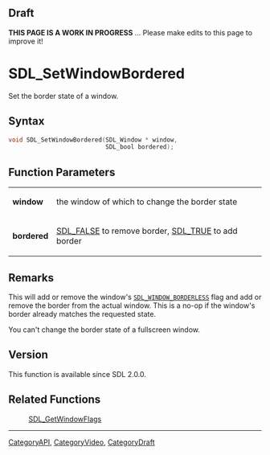 
== Draft ==

'''THIS PAGE IS A WORK IN PROGRESS''' ... Please make edits to this page to improve it!



<!-- #*^*^*^*^*See https://wiki.libsdl.org/SGFunctions for details on editing this page*^*^*^*^* -->
= SDL_SetWindowBordered =

Set the border state of a window.

== Syntax ==

<syntaxhighlight lang='c'>
void SDL_SetWindowBordered(SDL_Window * window,
                           SDL_bool bordered);
</syntaxhighlight>

== Function Parameters ==

{|
|'''window'''
|the window of which to change the border state
|-
|'''bordered'''
|[[SDL_FALSE]] to remove border, [[SDL_TRUE]] to add border
|}

== Remarks ==

This will add or remove the window's
<code>[[SDL_WINDOW_BORDERLESS]]</code> flag and add or remove the border
from the actual window. This is a no-op if the window's border already
matches the requested state.

You can't change the border state of a fullscreen window.

== Version ==

This function is available since SDL 2.0.0.



== Related Functions ==

:[[SDL_GetWindowFlags]]

----
[[CategoryAPI]], [[CategoryVideo]], [[CategoryDraft]]
<!-- #See the Style Guide for instructions on editing the footer. -->


